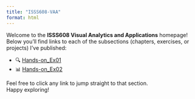 ```yaml
---
title: "ISSS608-VAA"
format: html
---
```


Welcome to the **ISSS608 Visual Analytics and Applications** homepage!\
Below you’ll find links to each of the subsections (chapters, exercises, or projects) I’ve published:

-   🔍 [Hands-on_Ex01](Hands-on_Ex\Hands-on_Ex01\Hands-on_Ex01.qmd)
-   📊 [Hands-on_Ex02](Hands-on_Ex\Hands-on_Ex02\Hands-on_Ex02.qmd)

Feel free to click any link to jump straight to that section.\
Happy exploring!
